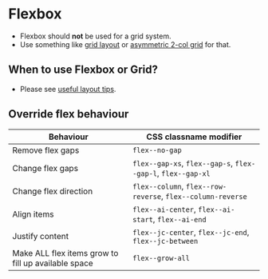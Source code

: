 
# Flexbox
- Flexbox should **not** be used for a grid system.
- Use something like [grid layout](/story/layout-grid--grid) or [asymmetric 2-col grid](/story/layout-grid--grid-asymmetric) for that.

## When to use Flexbox or Grid?
- Please see [useful layout tips](/story/layout-useful-layout-tips--page).

## Override flex behaviour

Behaviour | CSS classname modifier
--- | ---
Remove flex gaps | `flex--no-gap`
Change flex gaps | `flex--gap-xs`, `flex--gap-s`, `flex--gap-l`, `flex--gap-xl`
Change flex direction | `flex--column`, `flex--row-reverse`, `flex--column-reverse`
Align items | `flex--ai-center`, `flex--ai-start`, `flex--ai-end`
Justify content | `flex--jc-center`, `flex--jc-end`, `flex--jc-between`
Make ALL flex items grow to fill up available space | `flex--grow-all`

<Preview>
    <Story id="layout-flex--flex" />
</Preview>
